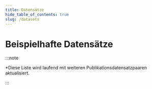 ```yaml
---
title: Datensätze
hide_table_of_contents: true
slug: /datasets
---
```



# Beispielhafte Datensätze

<Lbe />

:::note

\*Diese Liste wird laufend mit weiteren Publikationsdatensatzpaaren aktualisiert.

:::
